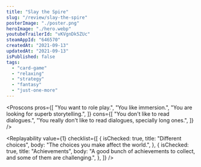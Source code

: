 ```yaml
---
title: "Slay the Spire"
slug: "/review/slay-the-spire"
posterImage: "./poster.png"
heroImage: "./hero.webp"
youtubeTrailerId: "vKVgnDk5ZUc"
steamAppId: "646570"
createdAt: "2021-09-13"
updatedAt: "2021-09-13"
isPublished: false
tags:
  - "card-game"
  - "relaxing"
  - "strategy"
  - "fantasy"
  - "just-one-more"
---
```


<Proscons
  pros={[
    "You want to role play.",
    "You like immersion.",
    "You are looking for superb storytelling.",
  ]}
  cons={[
    "You don't like to read dialogues.",
    "You really don't like to read dialogues, specially long ones.",
  ]}
/>

<Section className="mt-10" title="Worth mentioning...">
  <List
    className="mt-5"
    items={[
      {
        mood: "kudos",
        content:
          "Voice acting, graphics and visuals are top notch. The art style is pretty unique.",
      },
      {
        mood: "positive",
        content: "The game is well polished. Bugs go unnoticed.",
      },
      {
        mood: "negative",
        content: "Annoying and frequent loading screens, even with an SSD.",
      },
      {
        mood: "negative",
        content: "The game can be quite linear for an RPG.",
      },
    ]}
  />
</Section>

<Replayability
  value={1}
  checklist={[
    {
      isChecked: true,
      title: "Different choices",
      body: "The choices you make affect the world.",
    },
    {
      isChecked: true,
      title: "Achievements",
      body: "A good bunch of achievements to collect, and some of them are challenging.",
    },
  ]}
/>
